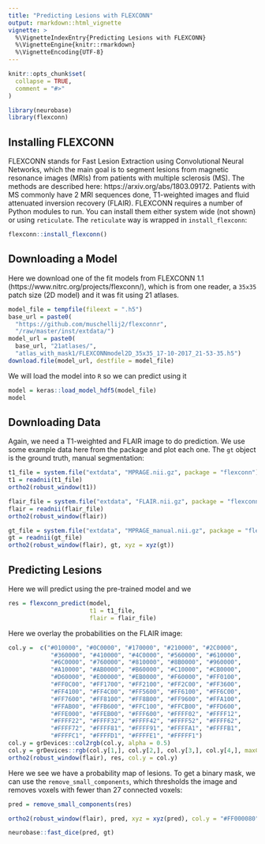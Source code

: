 ```yaml
---
title: "Predicting Lesions with FLEXCONN"
output: rmarkdown::html_vignette
vignette: >
  %\VignetteIndexEntry{Predicting Lesions with FLEXCONN}
  %\VignetteEngine{knitr::rmarkdown}
  %\VignetteEncoding{UTF-8}
---
```


```r
knitr::opts_chunk$set(
  collapse = TRUE,
  comment = "#>"
)
```

```r
library(neurobase)
library(flexconn)
```


## Installing FLEXCONN

FLEXCONN stands for Fast Lesion Extraction using Convolutional Neural Networks, which the main goal is to segment lesions from magnetic resonance images (MRIs) from patients with multiple sclerosis (MS).  The methods are described here:
https://arxiv.org/abs/1803.09172.  Patients with MS commonly have 2 MRI sequences done, T1-weighted images and fluid attenuated inversion recovery (FLAIR).  FLEXCONN requires a number of Python modules to run.  You can install them either system wide (not shown) or using `reticulate`.  The `reticulate` way is wrapped in `install_flexconn`:

```r
flexconn::install_flexconn()
```

## Downloading a Model 

Here we download one of the fit models from FLEXCONN 1.1 (https://www.nitrc.org/projects/flexconn/), which is from one reader, a `35x35` patch size (2D model) and it was fit using 21 atlases.  

```r
model_file = tempfile(fileext = ".h5")
base_url = paste0(
  "https://github.com/muschellij2/flexconnr",
  "/raw/master/inst/extdata/")
model_url = paste0(
  base_url, "21atlases/",
  "atlas_with_mask1/FLEXCONNmodel2D_35x35_17-10-2017_21-53-35.h5")
download.file(model_url, destfile = model_file)
```

We will load the model into `R` so we can predict using it
```r
model = keras::load_model_hdf5(model_file)
model
```

## Downloading Data

Again, we need a T1-weighted and FLAIR image to do prediction.  We use some example data here from the package and plot each one.  The `gt` object is the ground truth, manual segmentation:

```r
t1_file = system.file("extdata", "MPRAGE.nii.gz", package = "flexconn")
t1 = readnii(t1_file)
ortho2(robust_window(t1))

flair_file = system.file("extdata", "FLAIR.nii.gz", package = "flexconn")
flair = readnii(flair_file)
ortho2(robust_window(flair))

gt_file = system.file("extdata", "MPRAGE_manual.nii.gz", package = "flexconn")
gt = readnii(gt_file)
ortho2(robust_window(flair), gt, xyz = xyz(gt))
```

## Predicting Lesions 

Here we will predict using the pre-trained model and we 
```r
res = flexconn_predict(model,
                       t1 = t1_file,
                       flair = flair_file)
```

Here we overlay the probabilities on the FLAIR image:
```r
col.y =  c("#010000", "#0C0000", "#170000", "#210000", "#2C0000",
            "#360000", "#410000", "#4C0000", "#560000", "#610000",
            "#6C0000", "#760000", "#810000", "#8B0000", "#960000",
            "#A10000", "#AB0000", "#B60000", "#C10000", "#CB0000",
            "#D60000", "#E00000", "#EB0000", "#F60000", "#FF0100",
            "#FF0C00", "#FF1700", "#FF2100", "#FF2C00", "#FF3600",
            "#FF4100", "#FF4C00", "#FF5600", "#FF6100", "#FF6C00",
            "#FF7600", "#FF8100", "#FF8B00", "#FF9600", "#FFA100",
            "#FFAB00", "#FFB600", "#FFC100", "#FFCB00", "#FFD600",
            "#FFE000", "#FFEB00", "#FFF600", "#FFFF02", "#FFFF12",
            "#FFFF22", "#FFFF32", "#FFFF42", "#FFFF52", "#FFFF62",
            "#FFFF72", "#FFFF81", "#FFFF91", "#FFFFA1", "#FFFFB1",
            "#FFFFC1", "#FFFFD1", "#FFFFE1", "#FFFFF1")
col.y = grDevices::col2rgb(col.y, alpha = 0.5)
col.y = grDevices::rgb(col.y[1,], col.y[2,], col.y[3,], col.y[4,], maxColorValue = 255)
ortho2(robust_window(flair), res, col.y = col.y)
```

Here we see we have a probability map of lesions.  To get a binary mask, we can use the `remove_small_components`, which thresholds the image and removes voxels with fewer than 27 connected voxels:

```r
pred = remove_small_components(res)
```

```r
ortho2(robust_window(flair), pred, xyz = xyz(pred), col.y = "#FF000080")
```

```r
neurobase::fast_dice(pred, gt)
```

